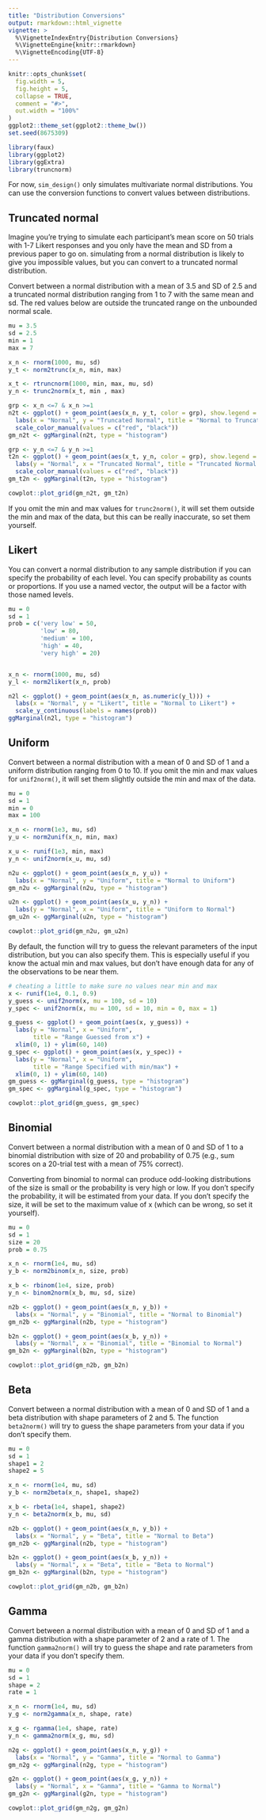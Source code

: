 ```yaml
---
title: "Distribution Conversions"
output: rmarkdown::html_vignette
vignette: >
  %\VignetteIndexEntry{Distribution Conversions}
  %\VignetteEngine{knitr::rmarkdown}
  %\VignetteEncoding{UTF-8}
---
```


```r
knitr::opts_chunk$set(
  fig.width = 5,
  fig.height = 5,
  collapse = TRUE,
  comment = "#>",
  out.width = "100%"
)
ggplot2::theme_set(ggplot2::theme_bw())
set.seed(8675309)
```

```r
library(faux)
library(ggplot2)
library(ggExtra)
library(truncnorm)
```

For now, `sim_design()` only simulates multivariate normal distributions. You can use the conversion functions to convert values between distributions.


## Truncated normal

Imagine you're trying to simulate each participant's mean score on 50 trials with 1-7 Likert responses and you only have the mean and SD from a previous paper to go on. simulating from a normal distribution is likely to give you impossible values, but you can convert to a truncated normal distribution.

Convert between a normal distribution with a mean of 3.5 and SD of 2.5 and a truncated normal distribution ranging from 1 to 7 with the same mean and sd. The red values below are outside the truncated range on the unbounded normal scale.

```r
mu = 3.5
sd = 2.5
min = 1
max = 7

x_n <- rnorm(1000, mu, sd)
y_t <- norm2trunc(x_n, min, max)

x_t <- rtruncnorm(1000, min, max, mu, sd)
y_n <- trunc2norm(x_t, min , max)
```

```r
grp <- x_n <=7 & x_n >=1
n2t <- ggplot() + geom_point(aes(x_n, y_t, color = grp), show.legend = FALSE) +
  labs(x = "Normal", y = "Truncated Normal", title = "Normal to Truncated Normal") +
  scale_color_manual(values = c("red", "black"))
gm_n2t <- ggMarginal(n2t, type = "histogram")

grp <- y_n <=7 & y_n >=1
t2n <- ggplot() + geom_point(aes(x_t, y_n, color = grp), show.legend = FALSE) +
  labs(y = "Normal", x = "Truncated Normal", title = "Truncated Normal to Normal") +
  scale_color_manual(values = c("red", "black"))
gm_t2n <- ggMarginal(t2n, type = "histogram")

cowplot::plot_grid(gm_n2t, gm_t2n)
```


If you omit the min and max values for `trunc2norm()`, it will set them outside the min and max of the data, but this can be really inaccurate, so set them yourself.

## Likert

You can convert a normal distribution to any sample distribution if you can specify the probability of each level. You can specify probability as counts or proportions. If you use a named vector, the output will be a factor with those named levels.

```r
mu = 0
sd = 1
prob = c('very low' = 50, 
         'low' = 80, 
         'medium' = 100, 
         'high' = 40, 
         'very high' = 20)


x_n <- rnorm(1000, mu, sd)
y_l <- norm2likert(x_n, prob)
```

```r
n2l <- ggplot() + geom_point(aes(x_n, as.numeric(y_l))) +
  labs(x = "Normal", y = "Likert", title = "Normal to Likert") +
  scale_y_continuous(labels = names(prob))
ggMarginal(n2l, type = "histogram")
```


## Uniform

Convert between a normal distribution with a mean of 0 and SD of 1 and a uniform distribution ranging from 0 to 10. If you omit the min and max values for `unif2norm()`, it will set them slightly outside the min and max of the data.

```r
mu = 0
sd = 1
min = 0
max = 100

x_n <- rnorm(1e3, mu, sd)
y_u <- norm2unif(x_n, min, max)

x_u <- runif(1e3, min, max)
y_n <- unif2norm(x_u, mu, sd)
```

```r
n2u <- ggplot() + geom_point(aes(x_n, y_u)) +
  labs(x = "Normal", y = "Uniform", title = "Normal to Uniform")
gm_n2u <- ggMarginal(n2u, type = "histogram")

u2n <- ggplot() + geom_point(aes(x_u, y_n)) +
  labs(y = "Normal", x = "Uniform", title = "Uniform to Normal")
gm_u2n <- ggMarginal(u2n, type = "histogram")

cowplot::plot_grid(gm_n2u, gm_u2n)
```


By default, the function will try to guess the relevant parameters of the input distribution, but you can also specify them. This is especially useful if you know the actual min and max values, but don't have enough data for any of the observations to be near them.

```r
# cheating a little to make sure no values near min and max
x <- runif(1e4, 0.1, 0.9) 
y_guess <- unif2norm(x, mu = 100, sd = 10)
y_spec <- unif2norm(x, mu = 100, sd = 10, min = 0, max = 1)
```

```r
g_guess <- ggplot() + geom_point(aes(x, y_guess)) +
  labs(y = "Normal", x = "Uniform",
       title = "Range Guessed from x") +
  xlim(0, 1) + ylim(60, 140)
g_spec <- ggplot() + geom_point(aes(x, y_spec)) +
  labs(y = "Normal", x = "Uniform",
       title = "Range Specified with min/max") +
  xlim(0, 1) + ylim(60, 140)
gm_guess <- ggMarginal(g_guess, type = "histogram")
gm_spec <- ggMarginal(g_spec, type = "histogram")

cowplot::plot_grid(gm_guess, gm_spec)
```

## Binomial

Convert between a normal distribution with a mean of 0 and SD of 1 to a binomial distribution with size of 20 and probability of 0.75 (e.g., sum scores on a 20-trial test with a mean of 75% correct). 

Converting from binomial to normal can produce odd-looking distributions of the size is small or the probability is very high or low. If you don't specify the probability, it will be estimated from your data. If you don't specify the size, it will be set to the maximum value of x (which can be wrong, so set it yourself).

```r
mu = 0
sd = 1
size = 20
prob = 0.75

x_n <- rnorm(1e4, mu, sd)
y_b <- norm2binom(x_n, size, prob)

x_b <- rbinom(1e4, size, prob)
y_n <- binom2norm(x_b, mu, sd, size)
```

```r
n2b <- ggplot() + geom_point(aes(x_n, y_b)) +
  labs(x = "Normal", y = "Binomial", title = "Normal to Binomial")
gm_n2b <- ggMarginal(n2b, type = "histogram")

b2n <- ggplot() + geom_point(aes(x_b, y_n)) +
  labs(y = "Normal", x = "Binomial", title = "Binomial to Normal")
gm_b2n <- ggMarginal(b2n, type = "histogram")

cowplot::plot_grid(gm_n2b, gm_b2n)
```

## Beta

Convert between a normal distribution with a mean of 0 and SD of 1 and a beta distribution with shape parameters of 2 and 5. The function `beta2norm()` will try to guess the shape parameters from your data if you don't specify them.

```r
mu = 0
sd = 1
shape1 = 2
shape2 = 5

x_n <- rnorm(1e4, mu, sd)
y_b <- norm2beta(x_n, shape1, shape2)

x_b <- rbeta(1e4, shape1, shape2)
y_n <- beta2norm(x_b, mu, sd)
```

```r
n2b <- ggplot() + geom_point(aes(x_n, y_b)) +
  labs(x = "Normal", y = "Beta", title = "Normal to Beta")
gm_n2b <- ggMarginal(n2b, type = "histogram")

b2n <- ggplot() + geom_point(aes(x_b, y_n)) +
  labs(y = "Normal", x = "Beta", title = "Beta to Normal")
gm_b2n <- ggMarginal(b2n, type = "histogram")

cowplot::plot_grid(gm_n2b, gm_b2n)
```

## Gamma

Convert between a normal distribution with a mean of 0 and SD of 1 and a gamma distribution with a shape parameter of 2 and a rate of 1. The function `gamma2norm()` will try to guess the shape and rate parameters from your data if you don't specify them.

```r
mu = 0
sd = 1
shape = 2
rate = 1

x_n <- rnorm(1e4, mu, sd)
y_g <- norm2gamma(x_n, shape, rate)

x_g <- rgamma(1e4, shape, rate)
y_n <- gamma2norm(x_g, mu, sd)
```

```r
n2g <- ggplot() + geom_point(aes(x_n, y_g)) +
  labs(x = "Normal", y = "Gamma", title = "Normal to Gamma")
gm_n2g <- ggMarginal(n2g, type = "histogram")

g2n <- ggplot() + geom_point(aes(x_g, y_n)) +
  labs(y = "Normal", x = "Gamma", title = "Gamma to Normal")
gm_g2n <- ggMarginal(g2n, type = "histogram")

cowplot::plot_grid(gm_n2g, gm_g2n)
```